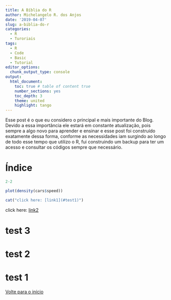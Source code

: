 ```yaml
---
title: A Bíblia do R
author: Michelangelo R. dos Anjos
date: '2019-04-07'
slug: a-biblia-do-r
categories:
  - R
  - Turoriais
tags:
  - R
  - Code
  - Basic
  - Tutorial
editor_options: 
  chunk_output_type: console
output: 
  html_document:
    toc: true # table of content true
    number_sections: yes
    toc_depth: 3
    theme: united
    highlight: tango
---
```


Esse post é o que eu considero o principal e mais importante do Blog. Devido a essa importância ele estará em constante atualização, pois sempre a algo novo para aprender e ensinar e esse post foi construído exatamente dessa forma, conforme as necessidades iam surgindo ao longo de todo esse tempo que utilizo o R, fui construindo um backup para ter um acesso e consultar os códigos sempre que necessário.

# Índice

```r
2-2

plot(density(cars$speed))

```

```r
cat("click here: [link1](#test1)")
```

click here: [link2](#test1)

\pagebreak

# test 3 {#test3}

\pagebreak

# test 2 {#test2}

\pagebreak

# test 1 {#test1}

<a href="#Índice"> Volte para o início </a>

